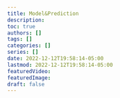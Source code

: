 ```yaml
---
title: Model&Prediction
description:
toc: true
authors: []
tags: []
categories: []
series: []
date: 2022-12-12T19:58:14-05:00
lastmod: 2022-12-12T19:58:14-05:00
featuredVideo:
featuredImage:
draft: false
---
```


